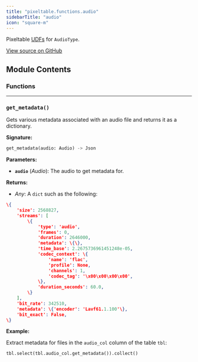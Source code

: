 ```yaml
---
title: "pixeltable.functions.audio"
sidebarTitle: "audio"
icon: "square-m"
---
```


Pixeltable [UDFs](https://pixeltable.readme.io/docs/user-defined-functions-udfs) for `AudioType`.


<a href="https://github.com/pixeltable/pixeltable/blob/main/pixeltable/functions/audio.py#L0" target="_blank">View source on GitHub</a>

## Module Contents

### Functions


---

### `get_metadata()`

Gets various metadata associated with an audio file and returns it as a dictionary.


**Signature:**

```python
get_metadata(audio: Audio) -> Json
```

**Parameters:**

- **`audio`** (*Audio*): The audio to get metadata for.


**Returns:**

- *Any*: A `dict` such as the following:

``` json
\{
    'size': 2568827,
    'streams': [
        \{
            'type': 'audio',
            'frames': 0,
            'duration': 2646000,
            'metadata': \{\},
            'time_base': 2.2675736961451248e-05,
            'codec_context': \{
                'name': 'flac',
                'profile': None,
                'channels': 1,
                'codec_tag': '\x00\x00\x00\x00',
            \},
            'duration_seconds': 60.0,
        \}
    ],
    'bit_rate': 342510,
    'metadata': \{'encoder': 'Lavf61.1.100'\},
    'bit_exact': False,
\}
```



**Example:**

<Tip>

Extract metadata for files in the `audio_col` column of the table `tbl`: 
```python
tbl.select(tbl.audio_col.get_metadata()).collect()
```


</Tip>

